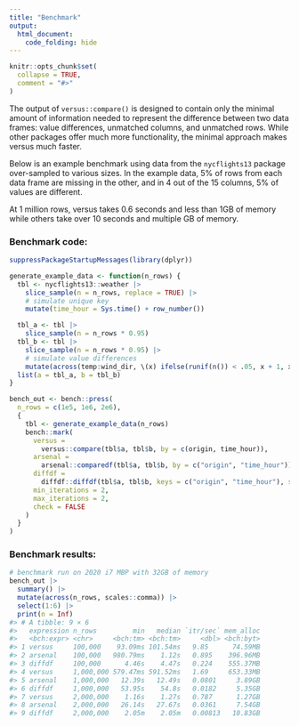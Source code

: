 ```yaml
---
title: "Benchmark"
output:
  html_document:
    code_folding: hide
---
```


```r
knitr::opts_chunk$set(
  collapse = TRUE,
  comment = "#>"
)
```

The output of `versus::compare()` is designed to contain only the minimal amount of information needed to represent the difference between two data frames: value differences, unmatched columns, and unmatched rows. While other packages offer much more functionality, the minimal approach makes versus much faster.

Below is an example benchmark using data from the `nycflights13` package over-sampled to various sizes. In the example data, 5% of rows from each data frame are missing in the other, and in 4 out of the 15 columns, 5% of values are different.

At 1 million rows, versus takes 0.6 seconds and less than 1GB of memory while others take over 10 seconds and multiple GB of memory.

### Benchmark code:

```r
suppressPackageStartupMessages(library(dplyr))

generate_example_data <- function(n_rows) {
  tbl <- nycflights13::weather |>
    slice_sample(n = n_rows, replace = TRUE) |>
    # simulate unique key
    mutate(time_hour = Sys.time() + row_number())

  tbl_a <- tbl |>
    slice_sample(n = n_rows * 0.95)
  tbl_b <- tbl |>
    slice_sample(n = n_rows * 0.95) |>
    # simulate value differences
    mutate(across(temp:wind_dir, \(x) ifelse(runif(n()) < .05, x + 1, x)))
  list(a = tbl_a, b = tbl_b)
}

bench_out <- bench::press(
  n_rows = c(1e5, 1e6, 2e6),
  {
    tbl <- generate_example_data(n_rows)
    bench::mark(
      versus =
        versus::compare(tbl$a, tbl$b, by = c(origin, time_hour)),
      arsenal =
        arsenal::comparedf(tbl$a, tbl$b, by = c("origin", "time_hour")),
      diffdf =
        diffdf::diffdf(tbl$a, tbl$b, keys = c("origin", "time_hour"), suppress_warnings = TRUE),
      min_iterations = 2,
      max_iterations = 2,
      check = FALSE
    )
  }
)
```

### Benchmark results:

```r
# benchmark run on 2020 i7 MBP with 32GB of memory
bench_out |>
  summary() |>
  mutate(across(n_rows, scales::comma)) |>
  select(1:6) |>
  print(n = Inf)
#> # A tibble: 9 × 6
#>   expression n_rows         min   median `itr/sec` mem_alloc
#>   <bch:expr> <chr>     <bch:tm> <bch:tm>     <dbl> <bch:byt>
#> 1 versus     100,000    93.09ms 101.54ms   9.85      74.59MB
#> 2 arsenal    100,000   980.79ms    1.12s   0.895    396.96MB
#> 3 diffdf     100,000      4.46s    4.47s   0.224    555.37MB
#> 4 versus     1,000,000 579.47ms 591.52ms   1.69     653.33MB
#> 5 arsenal    1,000,000   12.39s   12.49s   0.0801     3.89GB
#> 6 diffdf     1,000,000   53.95s    54.8s   0.0182     5.35GB
#> 7 versus     2,000,000    1.16s    1.27s   0.787      1.27GB
#> 8 arsenal    2,000,000   26.14s   27.67s   0.0361     7.54GB
#> 9 diffdf     2,000,000    2.05m    2.05m   0.00813   10.83GB
```
